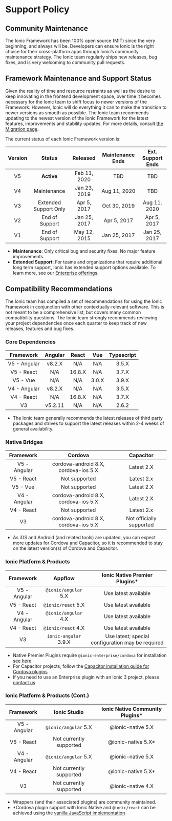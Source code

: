 # Support Policy

## Community Maintenance

The Ionic Framework has been 100% open source (MIT) since the very beginning, and always will be. Developers can ensure Ionic is the right choice for their cross-platform apps through Ionic’s community maintenance strategy. The Ionic team regularly ships new releases, bug fixes, and is very welcoming to community pull requests.

## Framework Maintenance and Support Status

Given the reality of time and resource restraints as well as the desire to keep innovating in the frontend development space, over time it becomes necessary for the Ionic team to shift focus to newer versions of the Framework. However, Ionic will do everything it can to make the transition to newer versions as smooth as possible. The Ionic team recommends updating to the newest version of the Ionic Framework for the latest features, improvements and stability updates. For more details, consult [the Migration page](migration.mdx).

The current status of each Ionic Framework version is:

| Version |        Status         |   Released   | Maintenance Ends | Ext. Support Ends |
| :-----: | :-------------------: | :----------: | :--------------: | :---------------: |
|   V5    |      **Active**       | Feb 11, 2020 |       TBD        |        TBD        |
|   V4    |      Maintenance      | Jan 23, 2019 |   Aug 11, 2020   |        TBD        |
|   V3    | Extended Support Only | Apr 5, 2017  |   Oct 30, 2019   |   Aug 11, 2020    |
|   V2    |    End of Support     | Jan 25, 2017 |   Apr 5, 2017    |    Apr 5, 2017    |
|   V1    |    End of Support     | May 12, 2015 |   Jan 25, 2017   |   Jan 25, 2017    |

- **Maintenance**: Only critical bug and security fixes. No major feature improvements.
- **Extended Support**: For teams and organizations that require additional long term support, Ionic has extended support options available. To learn more, see our [Enterprise offerings](https://ionicframework.com/enterprise).

## Compatibility Recommendations

The Ionic team has compiled a set of recommendations for using the Ionic Framework in conjunction with other contextually-relevant software. This is not meant to be a comprehensive list, but covers many common compatibility questions. The Ionic team strongly recommends reviewing your project dependencies once each quarter to keep track of new releases, features and bug fixes.

### Core Dependencies

|  Framework   | Angular | React  |  Vue  | Typescript |
| :----------: | :-----: | :----: | :---: | :--------: |
| V5 - Angular | v8.2.X  |  N/A   |  N/A  |   3.5.X    |
|  V5 - React  |   N/A   | 16.8.X |  N/A  |   3.7.X    |
|   V5 - Vue   |   N/A   |  N/A   | 3.0.X |   3.9.X    |
| V4 - Angular | v8.2.X  |  N/A   |  N/A  |   3.5.X    |
|  V4 - React  |   N/A   | 16.8.X |  N/A  |   3.7.X    |
|      V3      | v5.2.11 |  N/A   |  N/A  |   2.6.2    |

- The Ionic team generally recommends the latest releases of third party packages and strives to support the latest releases within 2-4 weeks of general availability.

### Native Bridges

|  Framework   |               Cordova                |        Capacitor         |
| :----------: | :----------------------------------: | :----------------------: |
| V5 - Angular | cordova-android 8.X, cordova-ios 5.X |        Latest 2.X        |
|  V5 - React  |            Not supported             |        Latest 2.x        |
|   V5 - Vue   |            Not supported             |        Latest 2.X        |
| V4 - Angular | cordova-android 8.X, cordova-ios 5.X |        Latest 2.X        |
|  V4 - React  |            Not supported             |        Latest 2.x        |
|      V3      | cordova-android 8.X, cordova-ios 5.X | Not officially supported |

- As iOS and Android (and related tools) are updated, you can expect more updates for Cordova and Capacitor, so it is recommended to stay on the latest version(s) of Cordova and Capacitor.

### Ionic Platform & Products

|  Framework   |        Appflow        |          Ionic Native Premier Plugins\*           |
| :----------: | :-------------------: | :-----------------------------------------------: |
| V5 - Angular | `@ionic/angular` 5.X  |               Use latest available                |
|  V5 - React  |  `@ionic/react` 5.X   |               Use latest available                |
| V4 - Angular | `@ionic/angular` 4.X  |               Use latest available                |
|  V4 - React  |  `@ionic/react` 4.X   |               Use latest available                |
|      V3      | `ionic-angular` 3.9.X | Use latest; special configuration may be required |

- Native Premier Plugins require `@ionic-enterprise/cordova` for installation [see here](https://ionic.io/docs/premier-plugins/setup#install-tooling)
- For Capacitor projects, follow the [Capacitor installation guide for Cordova plugins](https://capacitor.ionicframework.com/docs/cordova/using-cordova-plugins)
- If you need to use an Enterprise plugin with an Ionic 3 project, please [contact us](https://ionic.zendesk.com/hc)

### Ionic Platform & Products (Cont.)

|  Framework   |      Ionic Studio       | Ionic Native Community Plugins\* |
| :----------: | :---------------------: | :------------------------------: |
| V5 - Angular |  `@ionic/angular` 5.X   |        @ionic-native 5.X         |
|  V5 - React  | Not currently supported |       @ionic-native 5.X\*        |
| V4 - Angular |  `@ionic/angular` 5.X   |        @ionic-native 5.X         |
|  V4 - React  | Not currently supported |       @ionic-native 5.X\*        |
|      V3      | Not currently supported |        @ionic-native 4.X         |

- Wrappers (and their associated plugins) are community maintained.
- \*Cordova plugin support with Ionic Native and `@ionic/react` can be achieved using the [vanilla JavaScript implementation](../native.mdx#vanilla-javascript)
